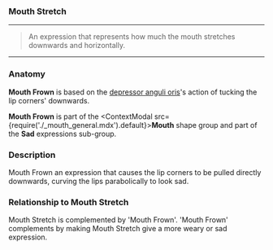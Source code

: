 
### Mouth Stretch

***

> An expression that represents how much the 
> mouth stretches downwards and horizontally.

***

### Anatomy

**Mouth Frown** is based on the 
[depressor anguli oris](https://en.wikipedia.org/wiki/Depressor_anguli_oris_muscle)'s 
action of tucking the lip corners' downwards.

**Mouth Frown** is part of 
the <ContextModal src={require('./_mouth_general.mdx').default}><b>Mouth</b></ContextModal> 
shape group and part of the **Sad** expressions sub-group.

### Description

Mouth Frown an expression that causes the lip corners to be 
pulled directly downwards, curving the lips parabolically to 
look sad.

### Relationship to Mouth Stretch

Mouth Stretch is complemented by 'Mouth Frown'. 
'Mouth Frown' complements by making Mouth Stretch 
give a more weary or sad expression.